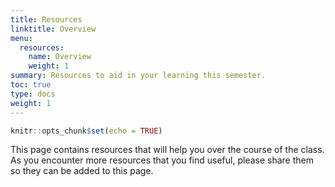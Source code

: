 ```yaml
---
title: Resources
linktitle: Overview
menu:
  resources:
    name: Overview
    weight: 1
summary: Resources to aid in your learning this semester.
toc: true
type: docs
weight: 1
---
```


```r
knitr::opts_chunk$set(echo = TRUE)
```

This page contains resources that will help you over the course of the class. As you encounter more resources that you find useful, please share them so they can be added to this page.